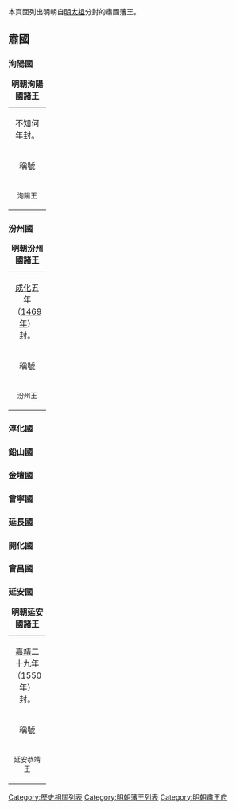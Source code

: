 {{CJK-New-Char|28A74}}
本頁面列出明朝自[[明太祖|明太祖]]分封的肅國藩王。

==肅國==
{{明朝諸王列表/肅國}}
{{chart/start|align=center}}
{{chart| | | | | | |HW|HW=明太祖朱元璋
| boxstyle_HW=border-width:2px; border-color:yellow
}}
{{chart|          | | | | | | |!|}}
{{chart|border=1| | | | | | |s1|s1=<small>14</small>| boxstyle_s1=border-width:0px}}
{{chart|          | | | | | |ZS|ZS='''朱楧'''<br />1376－1419<br />{{small|'''肅莊王''' <sup>1</sup><br />1391－1419}}| boxstyle_ZS=border-width:2px; border-color:orange
}}
{{chart|          | | | | | | |!| | | | }}
{{chart|border=1| | | | | | |s1|s1=<small>1</small>| boxstyle_s1=border-width:0px}}
{{chart|          | | | | | |SB| | |SB='''朱贍焰'''<br />1406－1464<br />{{small|'''肅康王''' <sup>2</sup><br />1424－1464}}| boxstyle_SB=border-width:2px; border-color:orange
}}
{{chart|          | | | | | | |!| | | | }}
{{chart|border=1| | | | | | |s1| | |s1=<small>1</small>| boxstyle_s1=border-width:0px}}
{{chart|          | | | | | |SB| | |SB='''朱祿埤'''<br />1428－1479<br />{{small|'''肅簡王''' <sup>3</sup><br />1468－1479}}| boxstyle_SB=border-width:2px; border-color:orange
}}
{{chart|          | | | | | | |!| | | | }}
{{chart|border=1| | | | | | |s1| | |s1=<small>1</small>| boxstyle_s1=border-width:0px}}
{{chart|          | | | | | |SB| | |SB='''朱貢錝'''<br />1456－1536<br />{{small|'''肅恭王''' <sup>4</sup><br />1487－1536}}| boxstyle_SB=border-width:2px; border-color:orange
}}
{{chart|          | | | | | | |!| | | | }}
{{chart|border=1| | | | | | |s1| | |s1=<small>1</small>| boxstyle_s1=border-width:0px}}
{{chart|          | | | | | |SB| | |SB=朱真淤<br />1475－1526<br />{{small|肃安和世子<br/>1497-1426<br/>''（追封）''<br />肅靖王}}| boxstyle_SB=border-width:2px; border-color:red
}}
{{chart|          | | | | | | |)|-|-|-|.}}
{{chart|          | | | | | |s1| |s4|s1=<small>2</small>| boxstyle_s1=border-width:0px|s4=<small>4</small>| boxstyle_s4=border-width:0px}}
{{chart|          | | | | | |GX| |GM|GX='''朱弼桄'''<br />1500－1562<br />{{small|'''肅定王''' <sup>5</sup><br />1539－1562}}|GM=朱弼柿<br>1557年卒<br>{{small|鎮國將軍<br>''（追封）''<br>肅安王}}
| boxstyle_GX=border-width:2px; border-color:orange
| boxstyle_GM=border-width:2px; border-color:red
}}
{{chart|          | | | | | | |!| | | |!}}
{{chart|          | | | | | |s1| |s4|s1=<small>1</small>| boxstyle_s1=border-width:0px|s4=<small>1</small>| boxstyle_s4=border-width:0px}}
{{chart|          | | | | | |GX| |GM|GX=朱縉炯<br />1527－1557<br />{{small|肃昭宪世子<br/>''（追封）''<br />肅昭王}}|GM='''朱縉𤏳'''<br />1588年卒<br />{{small|'''肅懿王''' <sup>7</sup><br />1571－1588}}
| boxstyle_GX=border-width:2px; border-color:red
| boxstyle_GM=border-width:2px; border-color:orange
}}
{{chart|          | | | | | | |!| | | |!}}
{{chart|          | | | | | |s1| |s4|s1=<small>1</small>| boxstyle_s1=border-width:0px|s4=<small>1</small>| boxstyle_s4=border-width:0px}}
{{chart|          | | | | | |GX| |GM|GX='''朱紳堵'''<br />1548－1564<br />{{small|'''肅懷王''' <sup>6</sup><br />1563－1564}}|GM='''朱紳堯'''<br />1618年卒<br />{{small|'''肅憲王''' <sup>8</sup><br />1591－1618}}
| boxstyle_GX=border-width:2px; border-color:orange
| boxstyle_GM=border-width:2px; border-color:orange
}}
{{chart|          | | | | | | | | | | |!| | | | }}
{{chart|border=1| | | | | | | | | | |s1| | |s1=<small>1</small>| boxstyle_s1=border-width:0px}}
{{chart|          | | | | | | | | | |SB| | |SB='''朱識鋐'''<br />1643年卒<br />{{small|'''肅王''' <sup>9</sup><br />1621－1643}}| boxstyle_SB=border-width:2px; border-color:orange
}}
{{chart/end}}

===洵陽國===
{| class="wikitable" width=98%
|+'''明朝洵陽國諸王'''
|-
| colspan=5 align="center"|不知何年封。
|-
!稱號||style="white-space:nowrap;"|國君姓名||關係||在位年數||註記
|-
|width="60" align ="center"|<small>洵陽王||width="70" align ="center"|<small>[[朱祿埤|朱祿埤]]||width="135"|<small>朱贍焰、庶一子||width="115" align ="center"|<small>？年—1468年||<small>不知何年封。[[成化|成化]]四年進封肅王。郡爵不再襲。
|}

===汾州國===
{| class="wikitable" width=98%
|+'''明朝汾州國諸王'''
|-
| colspan=5 align="center"|[[成化|成化]]五年（[[1469年|1469年]]）封。
|-
!稱號||style="white-space:nowrap;"|國君姓名||關係||在位年數||註記
|-
|width="60" align ="center"|<small>汾州王||width="70" align ="center"|<small>[[朱貢錝|朱貢錝]]||width="135"|<small>朱祿埤、庶一子||width="115" align ="center"|<small>[[1469年|1469年]]—[[1487年|1487年]]||<small>成化五年封。[[成化|成化]]二十三年進封肅王。郡爵不再襲。
|}

===淳化國===
{{明朝諸王列表/淳化國}}
===鉛山國===
{{明朝諸王列表/鉛山國}}
===金壇國===
{{明朝諸王列表/金壇國}}

===會寧國===
{{明朝諸王列表/會寧國}}
===延長國===
{{明朝諸王列表/延長國}}
===開化國===
{{明朝諸王列表/開化國}}
===會昌國===
{{明朝諸王列表/會昌國}}
===延安國===
{| class="wikitable" width=98%
|+'''明朝延安國諸王'''
|-
| colspan=5 align="center"|[[嘉靖|嘉靖]]二十九年（1550年）封。
|-
!稱號||style="white-space:nowrap;"|國君姓名||關係||在位年數||註記
|-
|width="60" align ="center"|<small>延安恭靖王||width="70" align ="center"|<small>[[朱縉焮|朱縉焮]]||width="135"|<small>朱弼桄、嫡二子||width="115" align ="center"|<small>1550年—1558年||<small>嘉靖二十九年封。三十七年薨。無子，除。
|}

{{明朝藩王列表}}

[[Category:歷史相關列表|Category:歷史相關列表]]
[[Category:明朝藩王列表|Category:明朝藩王列表]]
[[Category:明朝肅王府|Category:明朝肅王府]]